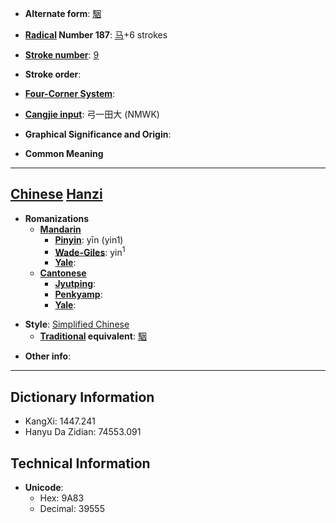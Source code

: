 * '''Alternate form''': [[駰]]

* '''[[Wiktionary:Chinese radical index| Radical]] Number 187''': [[Wiktionary:Chinese radical index 马|马]]+6 strokes

* '''[[Wiktionary:Chinese total strokes index|Stroke number]]''': [[Wiktionary:Chinese total strokes index 9|9]]

* '''Stroke order''': 

* '''[[Wiktionary:Chinese four corner index|Four-Corner System]]''': 

* '''[[Wiktionary:Chinese Cangjie index|Cangjie input]]''': 弓一田大 (NMWK)

* '''Graphical Significance and Origin''': 

* '''Common Meaning'''

----

== [[Chinese]] [[Hanzi]] ==

* '''Romanizations'''
** '''[[Mandarin]]'''
*** '''[[Pinyin]]''': yīn (yin1)
*** '''[[Wade-Giles]]''': yin<sup>1</sup>
*** '''[[Yale]]''': 
** '''[[Cantonese]]'''
*** '''[[Jyutping]]''':
*** '''[[Penkyamp]]''': 
*** '''[[Yale]]''': 

* '''Style''': [[Simplified Chinese]] 
** '''[[Traditional Chinese|Traditional]] equivalent''': [[駰]]

* '''Other info''': 

----

== Dictionary Information ==

* KangXi: 1447.241
* Hanyu Da Zidian: 74553.091

== Technical Information ==

* '''Unicode''':
** Hex: 9A83
** Decimal: 39555
